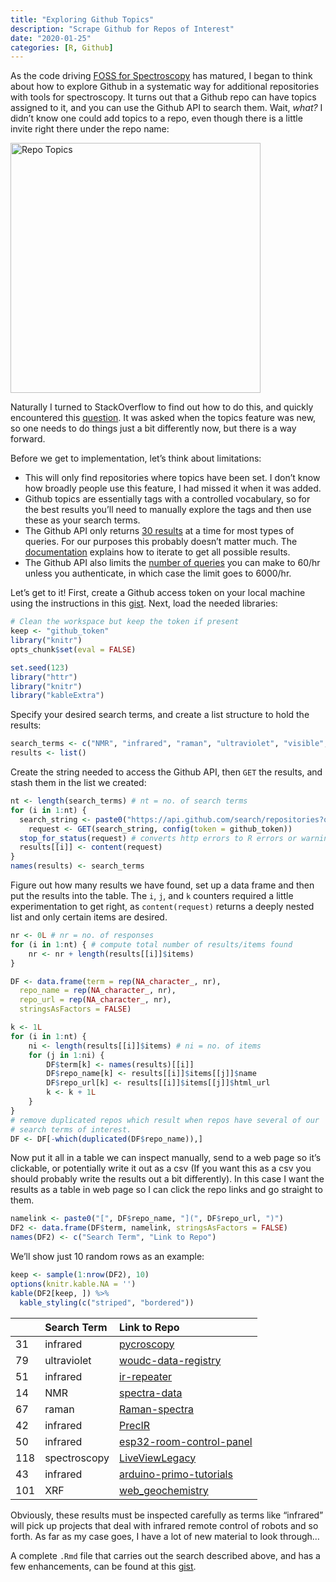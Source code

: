 ```yaml
---
title: "Exploring Github Topics"
description: "Scrape Github for Repos of Interest"
date: "2020-01-25"
categories: [R, Github]
---
```


As the code driving
[FOSS for Spectroscopy](https://bryanhanson.github.io/FOSS4Spectroscopy/) has matured, I began to think about how to explore Github in a systematic way for additional repositories with tools for spectroscopy.  It turns out that a Github repo can have topics assigned to it, and you can use the Github API to search them. Wait, *what?* I didn't know one could add topics to a repo, even though there is a little invite right there under the repo name:

<img src="P6_Repo_Topics.png" alt="Repo Topics" style="width:400px;"/>

Naturally I turned to StackOverflow to find out how to do this, and quickly encountered this [question](https://stackoverflow.com/a/48412541/633251).  It was asked when the topics feature was new, so one needs to do things just a bit differently now, but there is a way forward.

Before we get to implementation, let's think about limitations:

* This will only find repositories where topics have been set.  I don't know how broadly people use this feature, I had missed it when it was added.
* Github topics are essentially tags with a controlled vocabulary, so for the best results you'll need to manually explore the tags and then use these as your search terms.
* The Github API only returns [30 results](https://developer.github.com/v3/#pagination) at a time for most types of queries.  For our purposes this probably doesn't matter much.  The [documentation](https://developer.github.com/v3/guides/traversing-with-pagination/) explains how to iterate to get all possible results.
* The Github API also limits the [number of queries](https://developer.github.com/v3/#rate-limiting) you can make to 60/hr unless you authenticate, in which case the limit goes to 6000/hr.

Let's get to it! First, create a Github access token on your local machine using the instructions in this [gist](https://gist.github.com/bryanhanson/5d02c55b8e1178e84b7c119a7c6ca92b).  Next, load the needed libraries:

```r
# Clean the workspace but keep the token if present
keep <- "github_token"
library("knitr")
opts_chunk$set(eval = FALSE)
```

```r
set.seed(123)
library("httr")
library("knitr")
library("kableExtra")
```

Specify your desired search terms, and create a list structure to hold the results:

```r
search_terms <- c("NMR", "infrared", "raman", "ultraviolet", "visible", "XRF", "spectroscopy")
results <- list()
```

Create the string needed to access the Github API, then `GET` the results, and stash them in the list we created:

```r
nt <- length(search_terms) # nt = no. of search terms
for (i in 1:nt) {
  search_string <- paste0("https://api.github.com/search/repositories?q=topic:", search_terms[i])
	request <- GET(search_string, config(token = github_token))
  stop_for_status(request) # converts http errors to R errors or warnings
  results[[i]] <- content(request)
}
names(results) <- search_terms
```

Figure out how many results we have found, set up a data frame and then put the results into the table. The `i`, `j`, and `k` counters required a little experimentation to get right, as `content(request)` returns a deeply nested list and only certain items are desired.

```r
nr <- 0L # nr = no. of responses
for (i in 1:nt) { # compute total number of results/items found
	nr <- nr + length(results[[i]]$items)
}

DF <- data.frame(term = rep(NA_character_, nr),
  repo_name = rep(NA_character_, nr),
  repo_url = rep(NA_character_, nr),
  stringsAsFactors = FALSE)

k <- 1L
for (i in 1:nt) {
	ni <- length(results[[i]]$items) # ni = no. of items
	for (j in 1:ni) {
		DF$term[k] <- names(results)[[i]]
		DF$repo_name[k] <- results[[i]]$items[[j]]$name
		DF$repo_url[k] <- results[[i]]$items[[j]]$html_url
		k <- k + 1L
	}
}
# remove duplicated repos which result when repos have several of our
# search terms of interest.
DF <- DF[-which(duplicated(DF$repo_name)),]
```

Now put it all in a table we can inspect manually, send to a web page so it's clickable, or potentially write it out as a csv (If you want this as a csv you should probably write the results out a bit differently).  In this case I want the results as a table in web page so I can click the repo links and go straight to them.

```r
namelink <- paste0("[", DF$repo_name, "](", DF$repo_url, ")")
DF2 <- data.frame(DF$term, namelink, stringsAsFactors = FALSE)
names(DF2) <- c("Search Term", "Link to Repo")
```

We'll show just 10 random rows as an example:

```r
keep <- sample(1:nrow(DF2), 10)
options(knitr.kable.NA = '')
kable(DF2[keep, ]) %>%
  kable_styling(c("striped", "bordered"))
```

<!-- Since authenticating to Github in the Hugo + Netlify environment is tricky, we'll insert the results of running the code above next.  That way the page looks correct w/o running the code. -->

<table class="table table-striped table-bordered" style="margin-left: auto; margin-right: auto;">
<thead>
<tr>
<th style="text-align:left;">
</th>
<th style="text-align:left;">
Search Term
</th>
<th style="text-align:left;">
Link to Repo
</th>
</tr>
</thead>
<tbody>
<tr>
<td style="text-align:left;">
31
</td>
<td style="text-align:left;">
infrared
</td>
<td style="text-align:left;">
<a href="https://github.com/pycroscopy/pycroscopy">pycroscopy</a>
</td>
</tr>
<tr>
<td style="text-align:left;">
79
</td>
<td style="text-align:left;">
ultraviolet
</td>
<td style="text-align:left;">
<a href="https://github.com/woudc/woudc-data-registry">woudc-data-registry</a>
</td>
</tr>
<tr>
<td style="text-align:left;">
51
</td>
<td style="text-align:left;">
infrared
</td>
<td style="text-align:left;">
<a href="https://github.com/eddyyanto/ir-repeater">ir-repeater</a>
</td>
</tr>
<tr>
<td style="text-align:left;">
14
</td>
<td style="text-align:left;">
NMR
</td>
<td style="text-align:left;">
<a href="https://github.com/cheminfo-js/spectra-data">spectra-data</a>
</td>
</tr>
<tr>
<td style="text-align:left;">
67
</td>
<td style="text-align:left;">
raman
</td>
<td style="text-align:left;">
<a href="https://github.com/professordeng/Raman-spectra">Raman-spectra</a>
</td>
</tr>
<tr>
<td style="text-align:left;">
42
</td>
<td style="text-align:left;">
infrared
</td>
<td style="text-align:left;">
<a href="https://github.com/furrtek/PrecIR">PrecIR</a>
</td>
</tr>
<tr>
<td style="text-align:left;">
50
</td>
<td style="text-align:left;">
infrared
</td>
<td style="text-align:left;">
<a href="https://github.com/jrsmile/esp32-room-control-panel">esp32-room-control-panel</a>
</td>
</tr>
<tr>
<td style="text-align:left;">
118
</td>
<td style="text-align:left;">
spectroscopy
</td>
<td style="text-align:left;">
<a href="https://github.com/nasa-jpl/LiveViewLegacy">LiveViewLegacy</a>
</td>
</tr>
<tr>
<td style="text-align:left;">
43
</td>
<td style="text-align:left;">
infrared
</td>
<td style="text-align:left;">
<a href="https://github.com/federicosanna/arduino-primo-tutorials">arduino-primo-tutorials</a>
</td>
</tr>
<tr>
<td style="text-align:left;">
101
</td>
<td style="text-align:left;">
XRF
</td>
<td style="text-align:left;">
<a href="https://github.com/archaeological-research-facility/web_geochemistry">web_geochemistry</a>
</td>
</tr>
</tbody>
</table>

Obviously, these results must be inspected carefully as terms like "infrared" will pick up projects that deal with infrared remote control of robots and so forth.  As far as my case goes, I have a lot of new material to look through...

A complete `.Rmd` file that carries out the search described above, and has a few enhancements, can be found at this [gist](https://gist.github.com/bryanhanson/e7736f4493571087438c6dfb353c6343).
